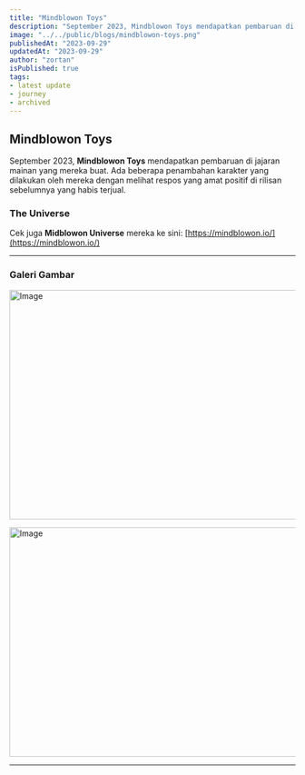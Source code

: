 ```yaml
---
title: "Mindblowon Toys"
description: "September 2023, Mindblowon Toys mendapatkan pembaruan di jajaran mainan yang mereka buat."
image: "../../public/blogs/mindblowon-toys.png"
publishedAt: "2023-09-29"
updatedAt: "2023-09-29"
author: "zortan"
isPublished: true
tags:
- latest update
- journey
- archived
---
```


## Mindblowon Toys

September 2023, **Mindblowon Toys** mendapatkan pembaruan di jajaran mainan yang mereka buat. Ada beberapa penambahan karakter yang dilakukan oleh mereka dengan melihat respos yang amat positif di rilisan sebelumnya yang habis terjual.

### The Universe

Cek juga **Midblowon Universe** mereka ke sini: [https://mindblowon.io/](https://mindblowon.io/)

---

### Galeri Gambar

<Image
  src="/blogs/original/mindblowon-toys-0.jpg"
  width="718"
  height="404"
  alt="Image"
  sizes="100vw"
/>

<Image
  src="/blogs/original/mindblowon-toys-1.png"
  width="718"
  height="404"
  alt="Image"
  sizes="100vw"
/>

---
